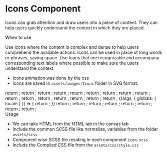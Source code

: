 
<Meta title="Atoms/Icons"  />

<style>{`
  .subheading {
    font-weight: 700;
    font-size: 18px;
    color: #666;
    letter-spacing: 1.5px;
    line-height: 24px;
    margin-bottom: 12px;
    margin-top: 40px;
  }
  div[id^="story--atoms-icons"] {
    display: inline-flex;
    width: 140px;
    height: 50px;
    align-items: center;
    margin: 10px;
    border: 1px solid #000;
    vertical-align: top;
    justify-content: center;
  }
  .subheading2 {
    font-weight: 700;
    font-size: 14px;
    color: #666;
    letter-spacing: 1.5px;
    line-height: 24px;
    margin-bottom: 12px;
  } 
`}</style>

# Icons Component
Icons can grab attention and draw users into a piece of content. They can help users quickly understand the context in which they are placed. 

<div className="subheading2">When to use</div>

Use icons where the content is complex and dense to help users comprehend the available actions.
Icons can be used in place of long words or phrases, saving space.
Use Icons that are recognizable and accompany corresponding text labels where possible to make sure the users understand the context.

<ul>
<li>Icons animation was done by the css</li>
<li>Icons are saved in <code>assets/images/Icons</code> folder in SVG format.</li>
</ul>

<Story name="IconsBar">
  return <IconsBar></IconsBar> ;
</Story>

<Story name="IconsTimes">
  return <IconsTimes></IconsTimes> ;
</Story>

<Story name="IconsTimesClose">
  return <IconsTimesClose></IconsTimesClose> ;
</Story>

<Story name="IconsSearch">
  return <IconsSearch></IconsSearch> ;
</Story>

<Story name="IconsLanguage">
  return <IconsLanguage></IconsLanguage> ;
</Story>

<Story name="IconsGlobe">
  return <IconsGlobe></IconsGlobe> ;
</Story>

<Story name="IconsCalendar">
  return <IconsCalendar></IconsCalendar> ;
</Story>

<Story name="Iconscircleplay">
  return <Iconscircleplay></Iconscircleplay> ;
</Story>

<Story name="Iconscircleup">
  return <Iconscircleup></Iconscircleup> ;
</Story>  

<Story name="Iconscircledown">
  return <Iconscircledown></Iconscircledown> ;
</Story>  

<Story name="Iconscircleleft">
  return <Iconscircleleft></Iconscircleleft> ;
</Story>  

<Story name="Iconscircleright">
  return <Iconscircleright></Iconscircleright> ;
</Story>  

<Story name="Iconschevrondown">
  return <Iconschevrondown></Iconschevrondown> ;
</Story>  

<Story name="Iconschevronup">
  return <Iconschevronup></Iconschevronup> ;
</Story>  

<Story name="Iconschevronleft">
  return <Iconschevronleft></Iconschevronleft> ;
</Story>  

<Story name="Iconschevronright">
  return <Iconschevronright></Iconschevronright> ;
</Story>  

<Story name="Iconschevronsmleft">
  {(args, { globals: { locale } }) => {
    return <Iconschevronsmleft></Iconschevronsmleft> ;
  }}
</Story>  

<Story name="Iconschevronsmright">
  return <Iconschevronsmright></Iconschevronsmright> ;
</Story>  

<Story name="Iconschevronsmup">
  return <Iconschevronsmup></Iconschevronsmup> ;
</Story>  

<Story name="Iconschevronsmdown">
  return <Iconschevronsmdown></Iconschevronsmdown> ;
</Story>  

<Story name="Iconarrowright">
  return <Iconarrowright></Iconarrowright> ;
</Story>  

<Story name="Iconarrowleft">
  return <Iconarrowleft></Iconarrowleft> ;
</Story>  

<Story name="Iconarrowleftexpand">
  return <Iconarrowleftexpand></Iconarrowleftexpand> ;
</Story>  

<Story name="Iconexternallink">
   return <Iconexternallink></Iconexternallink> ;
</Story>  

<Story name="Icondownload">
  return <Icondownload></Icondownload> ;
</Story>  

<div className="subheading">Usage</div>
<ul>
<li>We can take HTML from the HTML tab in the canvas tab</li>
<li>Include the common SCSS file like normalize, variables from the folder <code>assets/scss</code></li>
<li>Component wise SCSS file residing in each component <code>icon.scss</code></li>
<li>Include the Compiled CSS file from the <code>assets/css/style.css</code></li>
</ul>
